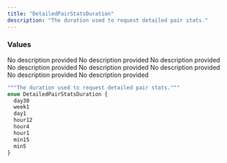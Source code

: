 ```yaml
---
title: "DetailedPairStatsDuration"
description: "The duration used to request detailed pair stats."
---
```


### Values

<ResponseField name="day30" type="enum">
  No description provided
</ResponseField>

<ResponseField name="week1" type="enum">
  No description provided
</ResponseField>

<ResponseField name="day1" type="enum">
  No description provided
</ResponseField>

<ResponseField name="hour12" type="enum">
  No description provided
</ResponseField>

<ResponseField name="hour4" type="enum">
  No description provided
</ResponseField>

<ResponseField name="hour1" type="enum">
  No description provided
</ResponseField>

<ResponseField name="min15" type="enum">
  No description provided
</ResponseField>

<ResponseField name="min5" type="enum">
  No description provided
</ResponseField>


```graphql DetailedPairStatsDuration
"""The duration used to request detailed pair stats."""
enum DetailedPairStatsDuration {
  day30
  week1
  day1
  hour12
  hour4
  hour1
  min15
  min5
}
```
